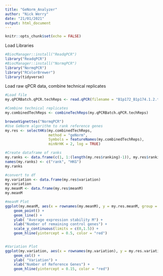 ```yaml
---
title: "GeNorm_Analyzer"
author: "Nick Werry"
date: "21/01/2021"
output: html_document
---
```


```r
knitr::opts_chunk$set(echo = FALSE)
```

Load Libraries
```r
#BiocManager::install("ReadqPCR")
library("ReadqPCR")
#BiocManager::install("NormqPCR")
library("NormqPCR")
library("RColorBrewer")
library(tidyverse)
```

Load raw qPCR data, combine technical replicates
```r
#Load file
my.qPCRBatch.qPCR.techReps <- read.qPCR(filename = "B1p172_B1p174.1.2.tsv")

#Combine technical replicates
my.combinedTechReps <- combineTechReps(my.qPCRBatch.qPCR.techReps)
```

```r
browseVignettes("NormqPCR")
#Use GeNorm algorithm to rank reference genes
my.res <- selectHKs(my.combinedTechReps, 
                    method = "geNorm", 
                    Symbols = featureNames(my.combinedTechReps), 
                    minNrHK = 2, log = TRUE)

#Create dataframe of ranks
my.ranks <- data.frame(c(1, 1:(length(my.res$ranking)-1)), my.res$ranking)
names(my.ranks) <- c("rank", "HKG")
my.ranks

#convert to df
my.variation <- data.frame(my.res$variation)
my.variation
my.meanM <- data.frame(my.res$meanM)
my.meanM

#meanM Plot
ggplot(my.meanM, aes(x = rownames(my.meanM), y = my.res.meanM, group = 1)) +
    geom_point() +
    geom_line() +
    ylab( "Average expression stability M") +
    xlab("Number of remaining control genes") +
    scale_y_continuous(limits = c(0,1.5)) +
    geom_hline(yintercept = 0.5, color = "red")

    
#Variation Plot
ggplot(my.variation, aes(x = rownames(my.variation), y = my.res.variation)) +
    geom_col() +
    ylab( "Variation") +
    xlab("Number of Reference Genes") +
    geom_hline(yintercept = 0.15, color = "red")
```

